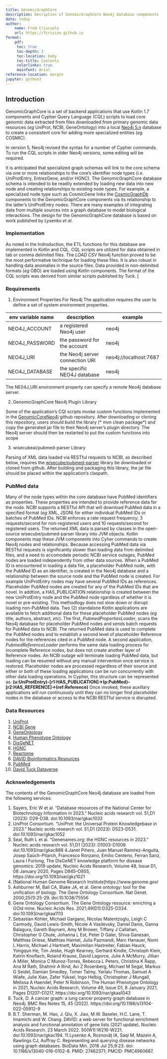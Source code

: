 ```yaml
---
title: GenomicGraphCore
description: Decription of GenomicGraphCore Neo4j database components
date: today
author:
    name: Fred Criscuolo
    url: https://fcriscuo.github.io
format: 
    pdf:
     toc: true
     toc-depth: 3
     toc-location: body
     toc-title: Contents
     colorlinks: true
     mainfont: Arial
reference-location: margin
jupyter: python3
---
```

## Introduction

GenomicGraphCore is a set of backend applications that use Kotlin 1.7 components and Cypher Query Language (CQL) scripts
to load core genomic data extracted from files downloaded from primary genomic data resources 
(*eg* UniProt, NCBI, GeneOntology)
into a local [Neo4j 5.n](https://neo4j.com/) database to create a consistent core for 
adding more specialized entities (*eg* COSMIC).

::: {.callout-important}
In version 5, Neo4j revised the syntax for a number of Cypher commands. To run the CQL scripts in older Neo4j versions, some
editing will be required.
:::
It is anticipated that specialized graph schemas will link to the core schema via one or more 
relationships to the core's identifier node types (*i.e.* UniProtEntry, EntrezGene, and/or HGNC).
The GenomicGraphCore database schema is intended to be readily extended by loading new data into new node and 
creating relationships to existing node types.
For example, a specialized node type such as CosmicGene links the [CosmicGraphDb](https://github.com/fcriscuo/CosmicGraphDb) components to the GenomicGraphCore
components via its relationship to the latter's UniProtEntry nodes.
There are many examples of integrating data from multiple sources into a graph database to model biological interactions. 
The design for the GenomicGraphCore database is based on work published by Lysenko *et al*.

### Implementation

As noted in the Indroduction, the ETL functions for this database are implemented in Kotlin and CQL.
CQL scripts are utilized for data obtained in tab or comma delimited files. The *LOAD CSV* Neo4j function
proved to be the most performative technique for loading these files. 
It is also robust in handling data anomalies in the source files.
Data provided in non-delimited formats (*eg* OBO) are loaded using Kotlin components.
The format of the CQL scripts was derived from similar scripts published by Tuck.
[

### Requirements

1. Environment Properties For Neo4j
The application requires the user to define a set of system environment properties.

|env variable name| description                     |example
--- |---------------------------------| ---|
NEO4J_ACCOUNT | a registered Neo4j user         | neo4j
NEO4J_PASSWORD | the password for the account    | neo4j
NEO4J_URI | the Neo4j server connection URI | neo4j://localhost:7687
NEO4J_DATABASE | the specific NEO4J database     | neo4j

::: {.callout-note}
The NE04J_URI environment property can specify a remote Neo4j database server.
:::

2. GenomicGraphCore Neo4j Plugin Library

Some of the application's CQl scripts invoke custom functions implemented in the [GenomicCoreNeo4j](https://github.com/fcriscuo/GenomicCoreNeo4jPlugin)
github repository. After downloading or cloning this repository, users should build the library (* mvn clean package*) and copy the generated
jar file to their Neo4j server's plugin directory. The Neo4j server should then be restarted to put the custom functions into scope

3. wisecubeai/pubmed-parser Library

Parsing of XML data loaded via RESTful requests to NCBI, as described below, requires the [wisecube/pubmed-parser](https://github.com/wisecubeai/pubmed-parser)
library be downloaded or cloned from github. After building and packaging this library, the jar file should be placed within the application's claspath.

###  PubMed data

Many of the node types within the core database have PubMed identifiers as properties.
These properties are intended to provide reference data for the node.
NCBI supports a RESTful API that will download PubMed data in a specified format (*eg* XML, JSON) for either individual PubMed IDs  or
batches of PubMed IDs.
NCBI enforces a rate request frequency; 3 requests/second for non-registered users and 10 requests/second
for registered users.
The returned XML data is parsed by classes in the open-source wisecube/pubmed-parser library
into JVM objects.
Kotlin components map these JVM components into Cyher commands to create Neo4j nodes and relationships.
Because accessing PubMed data via RESTful requests is significantly slower than loading data from delimited files, and a need to accomodate periodic NCBI service
outages, PubMed nodes are loaded independently from other data sources.
When a PubMed ID is encountered in loading a data file, a placeholder PubMed node, with the PubMed ID as an identifier, is created in the Neo4j database and
a relationship between the source node and the PubMed node is created.
For example UniProtEntry nodes may have several PubMed IDs as references. Placeholder PubMed nodes are created for any of the PubMed IDs that are novel.
In addtion, a HAS_PUBLICATION relationship is created between the new UniProtEntry node and the PubMed node rgardless of whether it is novel or pre-existing.
This methodlogy does not slow down or disrupt loading non-PubMed data.
Two (2) standalone Kotlin applications are available to fetch additional data for these placeholder PubMed nodes (*eg* title, authors, abstract, *etc*).
The first, *PubmedPropertiesLoader*, scans the Neo4j database for placeholder PubMed nodes and sends batch requests for PubMed data to NCBI.
The returned PubMed data is used to complete the PubMed nodes and to establish a second level of placeholder Reference nodes for the references cited in a PubMed node.
A second application, *PubmedReferenceLoader* performs the same data loading process for incomplete Reference nodes, but does not create another layer of Reference nodes.
An NCBI outage will terminate loading PubMed data, but loading can be resumed without any manual intervention once service is restored.
Placeholder nodes are processed regardless of their source and either or both of these loading applications can be run concurrently with other data loading operations.
In Cypher, this structure can be represented as:
 **(u:UniProtEntry)-[r1:HAS_PUBLICATION]->(p:PubMed)-[r2:HAS_REFERENCE]->(ref:Reference)**
Once invoked, these auxillary applications will run continuously until they can no longer find placeholder nodes in the database or access to the NCBI RESTful service is disrupted.

### Data Resources
1. [UniProt](https://ftp.uniprot.org/pub/databases/uniprot/current_release/knowledgebase/complete/)
2. [NCBI Gene](https://ftp.ncbi.nih.gov/gene/DATA/)
3. [GeneOntology](http://geneontology.org/docs/download-ontology/)
4. [Human Phenotype Ontology](http://geneontology.org/docs/download-ontology/)
5. [DisGeNET](https://www.disgenet.org/downloads)
6. [HGNC](http://ftp.ebi.ac.uk/pub/databases/genenames/hgnc/tsv/hgnc_complete_set.txt)
7. [Reactome](https://reactome.org/download-data)
8. [DAVID Bioinformatics Resources](https://david.ncifcrf.gov/content.jsp?file=DAVID_Publications.html)
9. [PubMed](https://pubmed.ncbi.nlm.nih.gov/help/#download-pubmed-data)
10. [David Tuck Dataverse](https://dataverse.harvard.edu/dataset.xhtml?persistentId=doi:10.7910/DVN/RIXLG8)

### Acknowledgements

The contents of the GenomicGraphCore Neo4j database are loaded from the following services:

1. Sayers, Eric W et al. “Database resources of the National Center for Biotechnology Information in 2023.” Nucleic acids research vol. 51,D1 (2023): D29-D38. doi:10.1093/nar/gkac1032
2. UniProt Consortium. “UniProt: the Universal Protein Knowledgebase in 2023.” Nucleic acids research vol. 51,D1 (2023): D523-D531. doi:10.1093/nar/gkac1052
3. Seal, Ruth L et al. “Genenames.org: the HGNC resources in 2023.” Nucleic acids research vol. 51,D1 (2023): D1003-D1009. doi:10.1093/nar/gkac888
4.Janet Piñero, Juan Manuel Ramírez-Anguita, Josep Saüch-Pitarch, Francesco Ronzano, Emilio Centeno, Ferran Sanz, Laura I Furlong, The DisGeNET knowledge platform for disease 
genomics: 2019 update, Nucleic Acids Research, Volume 48, Issue D1, 08 January 2020, Pages D845–D855, https://doi.org/10.1093/nar/gkz1021
5. [National Human Genome Research Institute]https://www.genome.gov/
6. Ashburner M, Ball CA, Blake JA, et al. Gene ontology: tool for the unification of biology. The Gene Ontology Consortium. Nat Genet. 2000;25(1):25-29. doi:10.1038/75556
7. Gene Ontology Consortium. The Gene Ontology resource: enriching a GOld mine. Nucleic Acids Res. 2021;49(D1):D325-D334. doi:10.1093/nar/gkaa1113
8. Sebastian Köhler, Michael Gargano, Nicolas Matentzoglu, Leigh C Carmody, David Lewis-Smith, Nicole A Vasilevsky, Daniel Danis, Ganna Balagura, Gareth Baynam, Amy M Brower, Tiffany J Callahan, Christopher G Chute, Johanna L Est, Peter D Galer, Shiva Ganesan, Matthias Griese, Matthias Haimel, Julia Pazmandi, Marc Hanauer, Nomi L Harris, Michael J Hartnett, Maximilian Hastreiter, Fabian Hauck, Yongqun He, Tim Jeske, Hugh Kearney, Gerhard Kindle, Christoph Klein, Katrin Knoflach, Roland Krause, David Lagorce, Julie A McMurry, Jillian A Miller, Monica C Munoz-Torres, Rebecca L Peters, Christina K Rapp, Ana M Rath, Shahmir A Rind, Avi Z Rosenberg, Michael M Segal, Markus G Seidel, Damian Smedley, Tomer Talmy, Yarlalu Thomas, Samuel A Wiafe, Julie Xian, Zafer Yüksel, Ingo Helbig, Christopher J Mungall, Melissa A Haendel, Peter N Robinson, The Human Phenotype Ontology in 2021, Nucleic Acids Research, Volume 49, Issue D1, 8 January 2021, Pages D1207–D1217, https://doi.org/10.1093/nar/gkaa1043
9. Tuck, D. A cancer graph: a lung cancer property graph database in Neo4j. BMC Res Notes 15, 45 (2022). https://doi.org/10.1186/s13104-022-05912-9
10. B.T. Sherman, M. Hao, J. Qiu, X. Jiao, M.W. Baseler, H.C. Lane, T. Imamichi and W. Chang. DAVID: a web server for functional enrichment analysis and functional annotation of gene lists (2021 update). Nucleic Acids Research. 23 March 2022. 50(W1):W216-W221. doi:10.1093/nar/gkac194.
11.Lysenko A, Roznovăţ IA, Saqi M, Mazein A, Rawlings CJ, Auffray C. Representing and querying disease networks using graph databases. BioData Min. 2016 Jul 25;9:23. doi: 10.1186/s13040-016-0102-8. PMID: 27462371; PMCID: PMC4960687.
